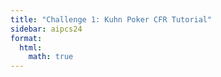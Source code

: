 ```yaml
---
title: "Challenge 1: Kuhn Poker CFR Tutorial"
sidebar: aipcs24
format:
  html:
    math: true
---
```

